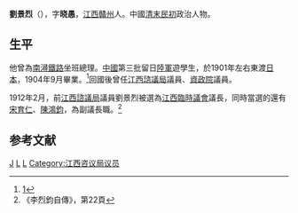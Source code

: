 '''劉景烈'''（{{bd|1879年||？|}}），字'''晓愚'''，[[江西|江西]][[贛州|贛州]]人。中國[[清末|清末]][[民初|民初]]政治人物。

==生平==
他曾為[[南潯鐵路|南潯鐵路]]坐班總理。[[中國|中國]]第三批留日[[陸軍|陸軍]]遊學生，於1901年左右東渡[[日本|日本]]，1904年9月畢業。<ref>[http://chinesegeneral.ik8.com/junxiao/junxiao2003.htm]{{dead link|date=2017年11月 |bot=InternetArchiveBot |fix-attempted=yes }}</ref>回國後曾任[[江西諮議局|江西諮議局]]議員、[[資政院|資政院]]議員。

1912年2月，前[[江西諮議局|江西諮議局]]議員劉景烈被選為[[江西議會|江西臨時議會]]議長，同時當選的還有[[宋育仁|宋育仁]]、[[陳鴻鈞|陳鴻鈞]]，為副議長職。<ref>《李烈鈞自傳》，第22頁</ref>

==参考文献==
{{Reflist|2}}

{{資政院議員}}
{{DEFAULTSORT:Liu刘}}
[[Category:刘姓|J]]
[[Category:赣州人|L]]
[[Category:資政院議員|L]]
[[Category:江西咨议局议员|Category:江西咨议局议员]]